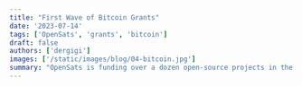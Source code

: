 ```yaml
---
title: "First Wave of Bitcoin Grants"
date: '2023-07-14'
tags: ['OpenSats', 'grants', 'bitcoin']
draft: false
authors: ['dergigi']
images: ['/static/images/blog/04-bitcoin.jpg']
summary: "OpenSats is funding over a dozen open-source projects in the bitcoin ecosystem."
---
```





[apply]: /apply
[nostr-fund]: /projects/nostr
[mission]: /mission
[startsmall]: /blog/opensats-receives-additional-funding-of-dollar10m-from-startsmall
